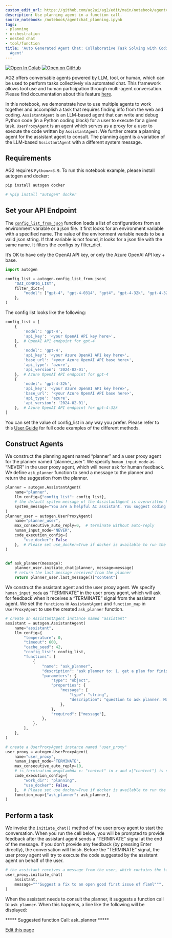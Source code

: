 ```yaml
---
custom_edit_url: https://github.com/ag2ai/ag2/edit/main/notebook/agentchat_planning.ipynb
description: Use planning agent in a function call.
source_notebook: /notebook/agentchat_planning.ipynb
tags:
- planning
- orchestration
- nested chat
- tool/function
title: 'Auto Generated Agent Chat: Collaborative Task Solving with Coding and Planning
  Agent'
---
```


<a href="https://colab.research.google.com/github/ag2ai/ag2/blob/main/notebook/agentchat_planning.ipynb" class="colab-badge" target="_blank"><img noZoom src="https://colab.research.google.com/assets/colab-badge.svg" alt="Open In Colab" /></a>
<a href="https://github.com/ag2ai/ag2/blob/main/notebook/agentchat_planning.ipynb" class="github-badge" target="_blank"><img noZoom src="https://img.shields.io/badge/Open%20on%20GitHub-grey?logo=github" alt="Open on GitHub" /></a>




AG2 offers conversable agents powered by LLM, tool, or human, which can
be used to perform tasks collectively via automated chat. This framework
allows tool use and human participation through multi-agent
conversation. Please find documentation about this feature
[here](https://docs.ag2.ai/docs/Use-Cases/agent_chat).

In this notebook, we demonstrate how to use multiple agents to work
together and accomplish a task that requires finding info from the web
and coding. `AssistantAgent` is an LLM-based agent that can write and
debug Python code (in a Python coding block) for a user to execute for a
given task. `UserProxyAgent` is an agent which serves as a proxy for a
user to execute the code written by `AssistantAgent`. We further create
a planning agent for the assistant agent to consult. The planning agent
is a variation of the LLM-based `AssistantAgent` with a different system
message.

## Requirements

AG2 requires `Python>=3.9`. To run this notebook example, please install
autogen and docker:

```bash
pip install autogen docker
```


```python
# %pip install "autogen" docker
```

## Set your API Endpoint

The
[`config_list_from_json`](https://docs.ag2.ai/docs/api-reference/autogen/config_list_from_json#config-list-from-json)
function loads a list of configurations from an environment variable or
a json file. It first looks for an environment variable with a specified
name. The value of the environment variable needs to be a valid json
string. If that variable is not found, it looks for a json file with the
same name. It filters the configs by filter_dict.

It’s OK to have only the OpenAI API key, or only the Azure OpenAI API
key + base.

```python
import autogen

config_list = autogen.config_list_from_json(
    "OAI_CONFIG_LIST",
    filter_dict={
        "model": ["gpt-4", "gpt-4-0314", "gpt4", "gpt-4-32k", "gpt-4-32k-0314", "gpt-4-32k-v0314"],
    },
)
```

The config list looks like the following:

```python
config_list = [
    {
        'model': 'gpt-4',
        'api_key': '<your OpenAI API key here>',
    },  # OpenAI API endpoint for gpt-4
    {
        'model': 'gpt-4',
        'api_key': '<your Azure OpenAI API key here>',
        'base_url': '<your Azure OpenAI API base here>',
        'api_type': 'azure',
        'api_version': '2024-02-01',
    },  # Azure OpenAI API endpoint for gpt-4
    {
        'model': 'gpt-4-32k',
        'api_key': '<your Azure OpenAI API key here>',
        'base_url': '<your Azure OpenAI API base here>',
        'api_type': 'azure',
        'api_version': '2024-02-01',
    },  # Azure OpenAI API endpoint for gpt-4-32k
]
```

You can set the value of config_list in any way you prefer. Please refer
to this [User
Guide](https://docs.ag2.ai/docs/user-guide/basic-concepts/llm-configuration/llm-configuration/)
for full code examples of the different methods.

## Construct Agents

We construct the planning agent named “planner” and a user proxy agent
for the planner named “planner_user”. We specify `human_input_mode` as
“NEVER” in the user proxy agent, which will never ask for human
feedback. We define `ask_planner` function to send a message to the
planner and return the suggestion from the planner.

```python
planner = autogen.AssistantAgent(
    name="planner",
    llm_config={"config_list": config_list},
    # the default system message of the AssistantAgent is overwritten here
    system_message="You are a helpful AI assistant. You suggest coding and reasoning steps for another AI assistant to accomplish a task. Do not suggest concrete code. For any action beyond writing code or reasoning, convert it to a step that can be implemented by writing code. For example, browsing the web can be implemented by writing code that reads and prints the content of a web page. Finally, inspect the execution result. If the plan is not good, suggest a better plan. If the execution is wrong, analyze the error and suggest a fix.",
)
planner_user = autogen.UserProxyAgent(
    name="planner_user",
    max_consecutive_auto_reply=0,  # terminate without auto-reply
    human_input_mode="NEVER",
    code_execution_config={
        "use_docker": False
    },  # Please set use_docker=True if docker is available to run the generated code. Using docker is safer than running the generated code directly.
)


def ask_planner(message):
    planner_user.initiate_chat(planner, message=message)
    # return the last message received from the planner
    return planner_user.last_message()["content"]
```

We construct the assistant agent and the user proxy agent. We specify
`human_input_mode` as “TERMINATE” in the user proxy agent, which will
ask for feedback when it receives a “TERMINATE” signal from the
assistant agent. We set the `functions` in `AssistantAgent` and
`function_map` in `UserProxyAgent` to use the created `ask_planner`
function.

```python
# create an AssistantAgent instance named "assistant"
assistant = autogen.AssistantAgent(
    name="assistant",
    llm_config={
        "temperature": 0,
        "timeout": 600,
        "cache_seed": 42,
        "config_list": config_list,
        "functions": [
            {
                "name": "ask_planner",
                "description": "ask planner to: 1. get a plan for finishing a task, 2. verify the execution result of the plan and potentially suggest new plan.",
                "parameters": {
                    "type": "object",
                    "properties": {
                        "message": {
                            "type": "string",
                            "description": "question to ask planner. Make sure the question include enough context, such as the code and the execution result. The planner does not know the conversation between you and the user, unless you share the conversation with the planner.",
                        },
                    },
                    "required": ["message"],
                },
            },
        ],
    },
)

# create a UserProxyAgent instance named "user_proxy"
user_proxy = autogen.UserProxyAgent(
    name="user_proxy",
    human_input_mode="TERMINATE",
    max_consecutive_auto_reply=10,
    # is_termination_msg=lambda x: "content" in x and x["content"] is not None and x["content"].rstrip().endswith("TERMINATE"),
    code_execution_config={
        "work_dir": "planning",
        "use_docker": False,
    },  # Please set use_docker=True if docker is available to run the generated code. Using docker is safer than running the generated code directly.
    function_map={"ask_planner": ask_planner},
)
```

## Perform a task

We invoke the `initiate_chat()` method of the user proxy agent to start
the conversation. When you run the cell below, you will be prompted to
provide feedback after the assistant agent sends a “TERMINATE” signal at
the end of the message. If you don’t provide any feedback (by pressing
Enter directly), the conversation will finish. Before the “TERMINATE”
signal, the user proxy agent will try to execute the code suggested by
the assistant agent on behalf of the user.

```python
# the assistant receives a message from the user, which contains the task description
user_proxy.initiate_chat(
    assistant,
    message="""Suggest a fix to an open good first issue of flaml""",
)
```

When the assistant needs to consult the planner, it suggests a function
call to `ask_planner`. When this happens, a line like the following will
be displayed:

\*\*\*\*\* Suggested function Call: ask_planner \*\*\*\*\*

<div className="edit-url-container">
    <a className="edit-url" href="https://github.com/ag2ai/ag2/edit/main/notebook/agentchat_planning.ipynb" target='_blank'><Icon icon="pen" iconType="solid" size="13px"/> Edit this page</a>
</div>
